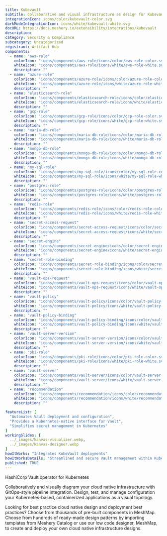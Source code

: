 ---
title: Kubevault
subtitle: Collaborative and visual infrastructure as design for Kubevault
integrationIcon: icons/color/kubevault-color.svg
darkModeIntegrationIcon: icons/white/kubevault-white.svg
docURL: https://docs.meshery.io/extensibility/integrations/kubevault
description: 
category: Security & Compliance
subcategory: Uncategorized
registrant: Artifact Hub
components:
  - name: "aws-role"
    colorIcon: "icons/components/aws-role/icons/color/aws-role-color.svg"
    whiteIcon: "icons/components/aws-role/icons/white/aws-role-white.svg"
    description: ""
  - name: "azure-role"
    colorIcon: "icons/components/azure-role/icons/color/azure-role-color.svg"
    whiteIcon: "icons/components/azure-role/icons/white/azure-role-white.svg"
    description: ""
  - name: "elasticsearch-role"
    colorIcon: "icons/components/elasticsearch-role/icons/color/elasticsearch-role-color.svg"
    whiteIcon: "icons/components/elasticsearch-role/icons/white/elasticsearch-role-white.svg"
    description: ""
  - name: "gcp-role"
    colorIcon: "icons/components/gcp-role/icons/color/gcp-role-color.svg"
    whiteIcon: "icons/components/gcp-role/icons/white/gcp-role-white.svg"
    description: ""
  - name: "maria-db-role"
    colorIcon: "icons/components/maria-db-role/icons/color/maria-db-role-color.svg"
    whiteIcon: "icons/components/maria-db-role/icons/white/maria-db-role-white.svg"
    description: ""
  - name: "mongo-db-role"
    colorIcon: "icons/components/mongo-db-role/icons/color/mongo-db-role-color.svg"
    whiteIcon: "icons/components/mongo-db-role/icons/white/mongo-db-role-white.svg"
    description: ""
  - name: "my-sql-role"
    colorIcon: "icons/components/my-sql-role/icons/color/my-sql-role-color.svg"
    whiteIcon: "icons/components/my-sql-role/icons/white/my-sql-role-white.svg"
    description: ""
  - name: "postgres-role"
    colorIcon: "icons/components/postgres-role/icons/color/postgres-role-color.svg"
    whiteIcon: "icons/components/postgres-role/icons/white/postgres-role-white.svg"
    description: ""
  - name: "redis-role"
    colorIcon: "icons/components/redis-role/icons/color/redis-role-color.svg"
    whiteIcon: "icons/components/redis-role/icons/white/redis-role-white.svg"
    description: ""
  - name: "secret-access-request"
    colorIcon: "icons/components/secret-access-request/icons/color/secret-access-request-color.svg"
    whiteIcon: "icons/components/secret-access-request/icons/white/secret-access-request-white.svg"
    description: ""
  - name: "secret-engine"
    colorIcon: "icons/components/secret-engine/icons/color/secret-engine-color.svg"
    whiteIcon: "icons/components/secret-engine/icons/white/secret-engine-white.svg"
    description: ""
  - name: "secret-role-binding"
    colorIcon: "icons/components/secret-role-binding/icons/color/secret-role-binding-color.svg"
    whiteIcon: "icons/components/secret-role-binding/icons/white/secret-role-binding-white.svg"
    description: ""
  - name: "vault-ops-request"
    colorIcon: "icons/components/vault-ops-request/icons/color/vault-ops-request-color.svg"
    whiteIcon: "icons/components/vault-ops-request/icons/white/vault-ops-request-white.svg"
    description: ""
  - name: "vault-policy"
    colorIcon: "icons/components/vault-policy/icons/color/vault-policy-color.svg"
    whiteIcon: "icons/components/vault-policy/icons/white/vault-policy-white.svg"
    description: ""
  - name: "vault-policy-binding"
    colorIcon: "icons/components/vault-policy-binding/icons/color/vault-policy-binding-color.svg"
    whiteIcon: "icons/components/vault-policy-binding/icons/white/vault-policy-binding-white.svg"
    description: ""
  - name: "vault-server-version"
    colorIcon: "icons/components/vault-server-version/icons/color/vault-server-version-color.svg"
    whiteIcon: "icons/components/vault-server-version/icons/white/vault-server-version-white.svg"
    description: ""
  - name: "pki-role"
    colorIcon: "icons/components/pki-role/icons/color/pki-role-color.svg"
    whiteIcon: "icons/components/pki-role/icons/white/pki-role-white.svg"
    description: ""
  - name: "vault-server"
    colorIcon: "icons/components/vault-server/icons/color/vault-server-color.svg"
    whiteIcon: "icons/components/vault-server/icons/white/vault-server-white.svg"
    description: ""
  - name: "recommendation"
    colorIcon: "icons/components/recommendation/icons/color/recommendation-color.svg"
    whiteIcon: "icons/components/recommendation/icons/white/recommendation-white.svg"
    description: ""

featureList: [
  "Automates Vault deployment and configuration",
  "Provides a Kubernetes-native interface for Vault",
  "Simplifies secret management in Kubernetes"
]
workingSlides: [
  ../_images/kanvas-visualizer.webp,
  ../_images/kanvas-designer.webp
]
howItWorks: "Integrates KubeVault deployments"
howItWorksDetails: "Streamlined and secure Vault management within Kubernetes"
published: TRUE
---
<p>
HashiCorp Vault operator for Kubernetes
</p>
<p>
    Collaboratively and visually diagram your cloud native infrastructure with GitOps-style pipeline integration. Design, test, and manage configuration your Kubernetes-based, containerized applications as a visual topology.
</p>
<p>
    Looking for best practice cloud native design and deployment best practices? Choose from thousands of pre-built components in MeshMap. Choose from hundreds of ready-made design patterns by importing templates from Meshery Catalog or use our low code designer, MeshMap, to create and deploy your own cloud native infrastructure designs.
</p>
